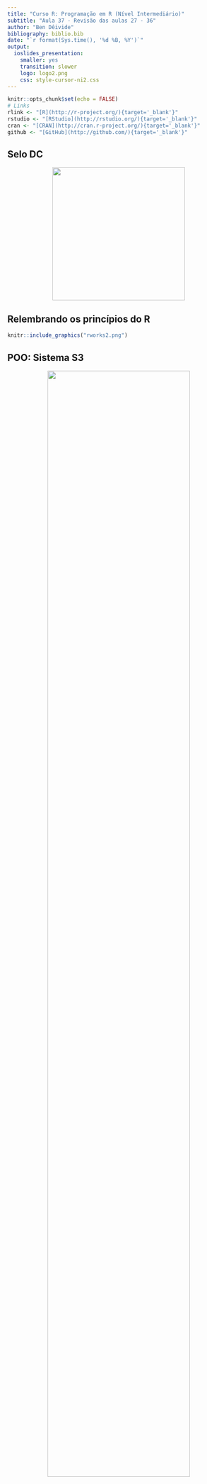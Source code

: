 ```yaml
---
title: "Curso R: Programação em R (Nível Intermediário)"
subtitle: "Aula 37 - Revisão das aulas 27 - 36"
author: "Ben Dêivide"
bibliography: biblio.bib
date: "`r format(Sys.time(), '%d %B, %Y')`"
output: 
  ioslides_presentation: 
    smaller: yes
    transition: slower
    logo: logo2.png
    css: style-cursor-ni2.css
---
```


```r
knitr::opts_chunk$set(echo = FALSE)
# Links
rlink <- "[R](http://r-project.org/){target='_blank'}"
rstudio <- "[RStudio](http://rstudio.org/){target='_blank'}"
cran <- "[CRAN](http://cran.r-project.org/){target='_blank'}"
github <- "[GitHub](http://github.com/){target='_blank'}"
```


<!--
YAML:
date: "`r format(Sys.time(), '%d %B, %Y')`"
=====
APRESENTACAO:

Inserir nas secoes:
{data-background=boards.jpg data-background-size=cover}
-->


## Selo DC

<center>
[![](SeloDC-preto.png){height=300 width=300}](https://bendeivide.github.io/dc/){target="_blank"}
</center>

## Relembrando os princípios do R

```r
knitr::include_graphics("rworks2.png")
```

## POO: Sistema S3

<center>
![](sistS3.png){height= width="80%"}
</center>



